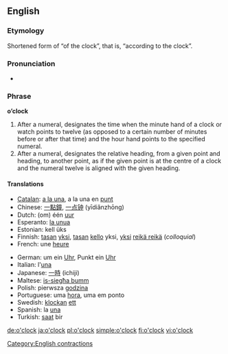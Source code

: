==English==

===Etymology===
Shortened form of “of the clock”, that is, “according to the clock”.

===Pronunciation===
*{{audio|en-us-o'clock.ogg|Audio (US)}}

===Phrase===
'''o’clock'''

# After a numeral, designates the time when the minute hand of a clock or watch points to twelve (as opposed to a certain number of minutes before or after that time) and the hour hand points to the specified numeral.
# After a numeral, designates the relative heading, from a given point and heading, to another point, as if the given point is at the centre of a clock and the numeral twelve is aligned with the given heading.

====Translations====
{{trans-top|indication of time''' ''The translations below are of '''one o’clock''}}
*[[Catalan]]: [[a la una]], a la una en [[punt]]
*Chinese: [[一點鐘]], [[一点钟]] (yīdiǎnzhōng)
*Dutch: (om) één [[uur]]
*Esperanto: [[la unua]]
*Estonian: kell üks
*Finnish: [[tasan]] [[yksi]], [[tasan]] [[kello]] yksi, [[yksi]] [[reikä reikä]] (''colloquial'')
*French: une [[heure]]
{{trans-mid}}
*German: um ein [[Uhr]], Punkt ein [[Uhr]]
*Italian: l'[[una#Italian|una]]
*Japanese: [[一]][[時]] (ichiji)
*Maltese: [[is-siegħa bumm]]
*Polish: pierwsza [[godzina]]
*Portuguese: uma [[hora]], uma em ponto
*Swedish: [[klockan]] [[ett]]
*Spanish: la [[una#Spanish|una]]
*Turkish: [[saat]] bir
{{trans-bottom}}

{{trans-top|heading}}
{{trans-mid}}
{{trans-bottom}}

[[Category:English contractions]]

[[de:o'clock]]
[[ja:o'clock]]
[[pl:o'clock]]
[[simple:o'clock]]
[[fi:o'clock]]
[[vi:o'clock]]